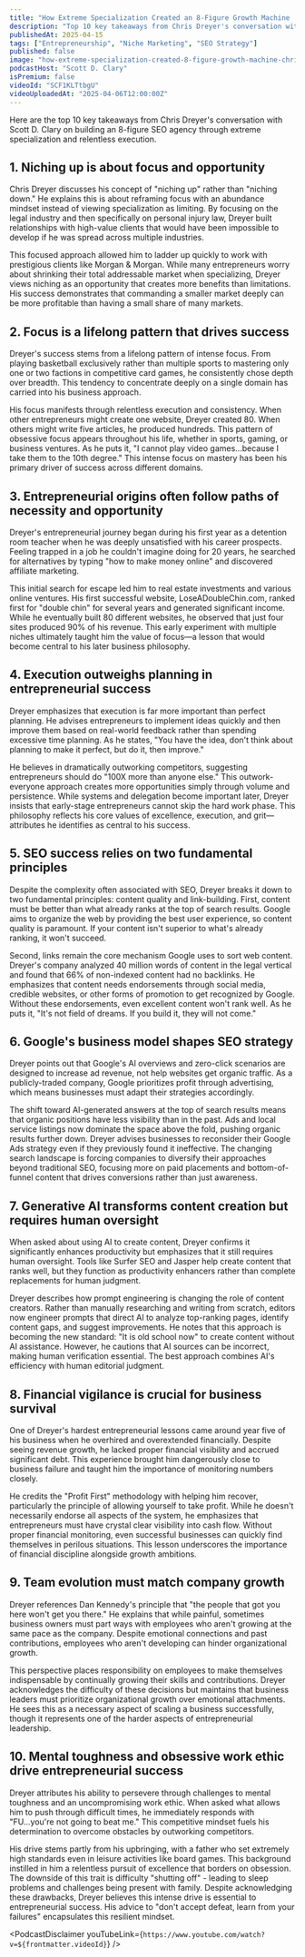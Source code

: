 ```yaml
---
title: "How Extreme Specialization Created an 8-Figure Growth Machine | Chris Dreyer - SEO Strategist"
description: "Top 10 key takeaways from Chris Dreyer's conversation with Scott D. Clary on building an 8-figure SEO agency through extreme specialization and relentless execution."
publishedAt: 2025-04-15
tags: ["Entrepreneurship", "Niche Marketing", "SEO Strategy"]
published: false
image: "how-extreme-specialization-created-8-figure-growth-machine-chris-dreyer-seo-strategist.jpg"
podcastHost: "Scott D. Clary"
isPremium: false
videoId: "SCF1KLTtbgU"
videoUploadedAt: "2025-04-06T12:00:00Z"
---
```



<PodcastSummaryPageLayout frontmatter={frontmatter}>

Here are the top 10 key takeaways from Chris Dreyer's conversation with Scott D. Clary on building an 8-figure SEO agency through extreme specialization and relentless execution.

## 1. Niching up is about focus and opportunity

Chris Dreyer discusses his concept of "niching up" rather than "niching down." He explains this is about reframing focus with an abundance mindset instead of viewing specialization as limiting. By focusing on the legal industry and then specifically on personal injury law, Dreyer built relationships with high-value clients that would have been impossible to develop if he was spread across multiple industries.

This focused approach allowed him to ladder up quickly to work with prestigious clients like Morgan & Morgan. While many entrepreneurs worry about shrinking their total addressable market when specializing, Dreyer views niching as an opportunity that creates more benefits than limitations. His success demonstrates that commanding a smaller market deeply can be more profitable than having a small share of many markets.

## 2. Focus is a lifelong pattern that drives success

Dreyer's success stems from a lifelong pattern of intense focus. From playing basketball exclusively rather than multiple sports to mastering only one or two factions in competitive card games, he consistently chose depth over breadth. This tendency to concentrate deeply on a single domain has carried into his business approach.

His focus manifests through relentless execution and consistency. When other entrepreneurs might create one website, Dreyer created 80. When others might write five articles, he produced hundreds. This pattern of obsessive focus appears throughout his life, whether in sports, gaming, or business ventures. As he puts it, "I cannot play video games...because I take them to the 10th degree." This intense focus on mastery has been his primary driver of success across different domains.

## 3. Entrepreneurial origins often follow paths of necessity and opportunity

Dreyer's entrepreneurial journey began during his first year as a detention room teacher when he was deeply unsatisfied with his career prospects. Feeling trapped in a job he couldn't imagine doing for 20 years, he searched for alternatives by typing "how to make money online" and discovered affiliate marketing.

This initial search for escape led him to real estate investments and various online ventures. His first successful website, LoseADoubleChin.com, ranked first for "double chin" for several years and generated significant income. While he eventually built 80 different websites, he observed that just four sites produced 90% of his revenue. This early experiment with multiple niches ultimately taught him the value of focus—a lesson that would become central to his later business philosophy.

## 4. Execution outweighs planning in entrepreneurial success

Dreyer emphasizes that execution is far more important than perfect planning. He advises entrepreneurs to implement ideas quickly and then improve them based on real-world feedback rather than spending excessive time planning. As he states, "You have the idea, don't think about planning to make it perfect, but do it, then improve."

He believes in dramatically outworking competitors, suggesting entrepreneurs should do "100X more than anyone else." This outwork-everyone approach creates more opportunities simply through volume and persistence. While systems and delegation become important later, Dreyer insists that early-stage entrepreneurs cannot skip the hard work phase. This philosophy reflects his core values of excellence, execution, and grit—attributes he identifies as central to his success.

## 5. SEO success relies on two fundamental principles

Despite the complexity often associated with SEO, Dreyer breaks it down to two fundamental principles: content quality and link-building. First, content must be better than what already ranks at the top of search results. Google aims to organize the web by providing the best user experience, so content quality is paramount. If your content isn't superior to what's already ranking, it won't succeed.

Second, links remain the core mechanism Google uses to sort web content. Dreyer's company analyzed 40 million words of content in the legal vertical and found that 66% of non-indexed content had no backlinks. He emphasizes that content needs endorsements through social media, credible websites, or other forms of promotion to get recognized by Google. Without these endorsements, even excellent content won't rank well. As he puts it, "It's not field of dreams. If you build it, they will not come."

## 6. Google's business model shapes SEO strategy

Dreyer points out that Google's AI overviews and zero-click scenarios are designed to increase ad revenue, not help websites get organic traffic. As a publicly-traded company, Google prioritizes profit through advertising, which means businesses must adapt their strategies accordingly.

The shift toward AI-generated answers at the top of search results means that organic positions have less visibility than in the past. Ads and local service listings now dominate the space above the fold, pushing organic results further down. Dreyer advises businesses to reconsider their Google Ads strategy even if they previously found it ineffective. The changing search landscape is forcing companies to diversify their approaches beyond traditional SEO, focusing more on paid placements and bottom-of-funnel content that drives conversions rather than just awareness.

## 7. Generative AI transforms content creation but requires human oversight

When asked about using AI to create content, Dreyer confirms it significantly enhances productivity but emphasizes that it still requires human oversight. Tools like Surfer SEO and Jasper help create content that ranks well, but they function as productivity enhancers rather than complete replacements for human judgment.

Dreyer describes how prompt engineering is changing the role of content creators. Rather than manually researching and writing from scratch, editors now engineer prompts that direct AI to analyze top-ranking pages, identify content gaps, and suggest improvements. He notes that this approach is becoming the new standard: "It is old school now" to create content without AI assistance. However, he cautions that AI sources can be incorrect, making human verification essential. The best approach combines AI's efficiency with human editorial judgment.

## 8. Financial vigilance is crucial for business survival

One of Dreyer's hardest entrepreneurial lessons came around year five of his business when he overhired and overextended financially. Despite seeing revenue growth, he lacked proper financial visibility and accrued significant debt. This experience brought him dangerously close to business failure and taught him the importance of monitoring numbers closely.

He credits the "Profit First" methodology with helping him recover, particularly the principle of allowing yourself to take profit. While he doesn't necessarily endorse all aspects of the system, he emphasizes that entrepreneurs must have crystal clear visibility into cash flow. Without proper financial monitoring, even successful businesses can quickly find themselves in perilous situations. This lesson underscores the importance of financial discipline alongside growth ambitions.

## 9. Team evolution must match company growth

Dreyer references Dan Kennedy's principle that "the people that got you here won't get you there." He explains that while painful, sometimes business owners must part ways with employees who aren't growing at the same pace as the company. Despite emotional connections and past contributions, employees who aren't developing can hinder organizational growth.

This perspective places responsibility on employees to make themselves indispensable by continually growing their skills and contributions. Dreyer acknowledges the difficulty of these decisions but maintains that business leaders must prioritize organizational growth over emotional attachments. He sees this as a necessary aspect of scaling a business successfully, though it represents one of the harder aspects of entrepreneurial leadership.

## 10. Mental toughness and obsessive work ethic drive entrepreneurial success

Dreyer attributes his ability to persevere through challenges to mental toughness and an uncompromising work ethic. When asked what allows him to push through difficult times, he immediately responds with "FU...you're not going to beat me." This competitive mindset fuels his determination to overcome obstacles by outworking competitors.

His drive stems partly from his upbringing, with a father who set extremely high standards even in leisure activities like board games. This background instilled in him a relentless pursuit of excellence that borders on obsession. The downside of this trait is difficulty "shutting off" - leading to sleep problems and challenges being present with family. Despite acknowledging these drawbacks, Dreyer believes this intense drive is essential to entrepreneurial success. His advice to "don't accept defeat, learn from your failures" encapsulates this resilient mindset.

<PodcastDisclaimer
  youTubeLink={`https://www.youtube.com/watch?v=${frontmatter.videoId}`}
/>

</PodcastSummaryPageLayout>
